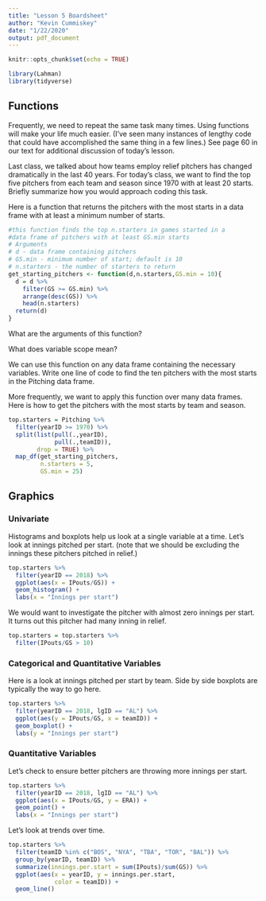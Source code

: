 ```yaml
---
title: "Lesson 5 Boardsheet"
author: "Kevin Cummiskey"
date: "1/22/2020"
output: pdf_document
---
```


```r
knitr::opts_chunk$set(echo = TRUE)
```

```r
library(Lahman)
library(tidyverse)
```

## Functions

Frequently, we need to repeat the same task many times. Using functions will make your life much easier. (I've seen many instances of lengthy code that could have accomplished the same thing in a few lines.) See page 60 in our text for additional discussion of today's lesson.

Last class, we talked about how teams employ relief pitchers has changed dramatically in the last 40 years.  For today's class, we want to find the top five pitchers from each team and season since 1970 with at least 20 starts.  Briefly summarize how you would approach coding this task.

\vspace{1in}

Here is a function that returns the pitchers with the most starts in a data frame with at least a minimum number of starts.

```r
#this function finds the top n.starters in games started in a
#data frame of pitchers with at least GS.min starts
# Arguments
# d - data frame containing pitchers
# GS.min - minimum number of start; default is 10
# n.starters - the number of starters to return
get_starting_pitchers <- function(d,n.starters,GS.min = 10){
  d = d %>% 
    filter(GS >= GS.min) %>%
    arrange(desc(GS)) %>%
    head(n.starters)
  return(d)
}
```

What are the arguments of this function?

\vspace{0.25in}

What does variable scope mean?

\vspace{0.25in}

We can use this function on any data frame containing the necessary variables. Write one line of code to find the ten pitchers with the most starts in the Pitching data frame. 

\vspace{1in}

More frequently, we want to apply this function over many data frames.  Here is how to get the pitchers with the most starts by team and season. 

```r
top.starters = Pitching %>% 
  filter(yearID >= 1970) %>%
  split(list(pull(.,yearID),
             pull(.,teamID)),
        drop = TRUE) %>%
  map_df(get_starting_pitchers,
         n.starters = 5, 
         GS.min = 25)
```

## Graphics

### Univariate

Histograms and boxplots help us look at a single variable at a time. Let's look at innings pitched per start. (note that we should be excluding the innings these pitchers pitched in relief.)

```r
top.starters %>%
  filter(yearID == 2018) %>%
  ggplot(aes(x = IPouts/GS)) +
  geom_histogram() +
  labs(x = "Innings per start")
```

We would want to investigate the pitcher with almost zero innings per start.  It turns out this pitcher had many inning in relief.

```r
top.starters = top.starters %>%
  filter(IPouts/GS > 10)
```

### Categorical and Quantitative Variables

Here is a look at innings pitched per start by team. Side by side boxplots are typically the way to go here.

```r
top.starters %>%
  filter(yearID == 2018, lgID == "AL") %>%
  ggplot(aes(y = IPouts/GS, x = teamID)) +
  geom_boxplot() + 
  labs(y = "Innings per start")
```


### Quantitative Variables

Let's check to ensure better pitchers are throwing more innings per start.

```r
top.starters %>%
  filter(yearID == 2018, lgID == "AL") %>%
  ggplot(aes(x = IPouts/GS, y = ERA)) +
  geom_point() +
  labs(x = "Innings per start")
```

Let's look at trends over time.

```r
top.starters %>%
  filter(teamID %in% c("BOS", "NYA", "TBA", "TOR", "BAL")) %>%
  group_by(yearID, teamID) %>%
  summarize(innings.per.start = sum(IPouts)/sum(GS)) %>%
  ggplot(aes(x = yearID, y = innings.per.start,
             color = teamID)) +
  geom_line()
```